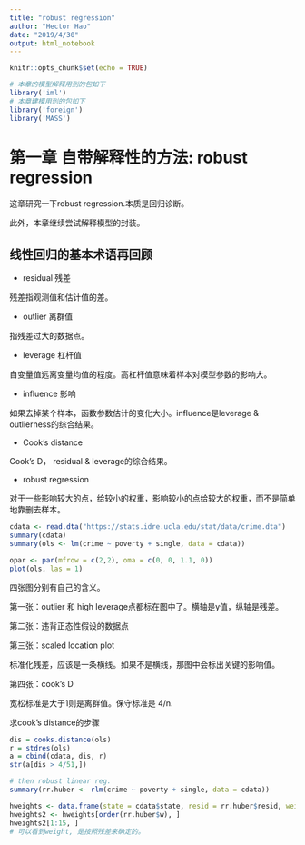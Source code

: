 ```yaml
---
title: "robust regression"
author: "Hector Hao"
date: "2019/4/30"
output: html_notebook
---
```


```r
knitr::opts_chunk$set(echo = TRUE)
```


```r
# 本章的模型解释用到的包如下
library('iml')
# 本章建模用到的包如下
library('foreign')
library('MASS')
```
# 第一章 自带解释性的方法: robust regression

这章研究一下robust regression.本质是回归诊断。

此外，本章继续尝试解释模型的封装。

## 线性回归的基本术语再回顾
* residual 残差

残差指观测值和估计值的差。

* outlier 离群值

指残差过大的数据点。

* leverage 杠杆值

自变量值远离变量均值的程度。高杠杆值意味着样本对模型参数的影响大。

* influence 影响

如果去掉某个样本，函数参数估计的变化大小。influence是leverage & outlierness的综合结果。

* Cook's distance

Cook's D， residual & leverage的综合结果。

* robust regression

对于一些影响较大的点，给较小的权重，影响较小的点给较大的权重，而不是简单地靠删去样本。

```r
cdata <- read.dta("https://stats.idre.ucla.edu/stat/data/crime.dta")
summary(cdata)
summary(ols <- lm(crime ~ poverty + single, data = cdata))
```
```r
opar <- par(mfrow = c(2,2), oma = c(0, 0, 1.1, 0))
plot(ols, las = 1)
```

四张图分别有自己的含义。

第一张：outlier 和 high leverage点都标在图中了。横轴是y值，纵轴是残差。

第二张：违背正态性假设的数据点

第三张：scaled location plot

标准化残差，应该是一条横线。如果不是横线，那图中会标出关键的影响值。

第四张：cook's D

宽松标准是大于1则是离群值。保守标准是 4/n.

求cook's distance的步骤

```r
dis = cooks.distance(ols)
r = stdres(ols)
a = cbind(cdata, dis, r)
str(a[dis > 4/51,])

```

```r
# then robust linear reg.
summary(rr.huber <- rlm(crime ~ poverty + single, data = cdata))

```


```r
hweights <- data.frame(state = cdata$state, resid = rr.huber$resid, weight = rr.huber$w)
hweights2 <- hweights[order(rr.huber$w), ]
hweights2[1:15, ]
# 可以看到weight, 是按照残差来确定的。

```